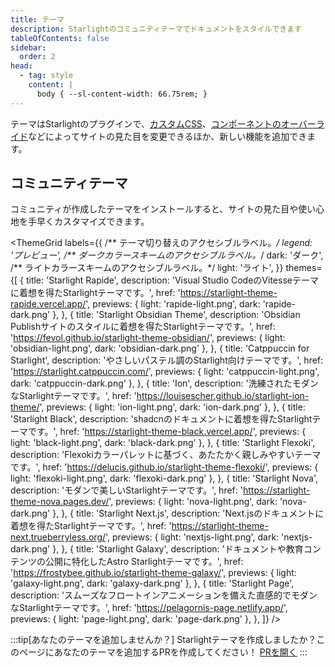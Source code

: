 ```yaml
---
title: テーマ
description: Starlightのコミュニティテーマでドキュメントをスタイルできます
tableOfContents: false
sidebar:
  order: 2
head:
  - tag: style
    content: |
      body { --sl-content-width: 66.75rem; }
---
```



テーマはStarlightのプラグインで、[カスタムCSS](/guides/css-and-tailwind/)、[コンポーネントのオーバーライド](/guides/overriding-components/)などによってサイトの見た目を変更できるほか、新しい機能を追加できます。

## コミュニティテーマ

コミュニティが作成したテーマをインストールすると、サイトの見た目や使い心地を手早くカスタマイズできます。

<ThemeGrid
	labels={{
		/** テーマ切り替えのアクセシブルラベル。*/
		legend: 'プレビュー',
		/** ダークカラースキームのアクセシブルラベル。*/
		dark: 'ダーク',
		/** ライトカラースキームのアクセシブルラベル。*/
		light: 'ライト',
	}}
	themes={[
		{
			title: 'Starlight Rapide',
			description:
				'Visual Studio CodeのVitesseテーマに着想を得たStarlightテーマです。',
			href: 'https://starlight-theme-rapide.vercel.app/',
			previews: { light: 'rapide-light.png', dark: 'rapide-dark.png' },
		},
		{
			title: 'Starlight Obsidian Theme',
			description:
				'Obsidian Publishサイトのスタイルに着想を得たStarlightテーマです。',
			href: 'https://fevol.github.io/starlight-theme-obsidian/',
			previews: { light: 'obsidian-light.png', dark: 'obsidian-dark.png' },
		},
		{
			title: 'Catppuccin for Starlight',
			description: 'やさしいパステル調のStarlight向けテーマです。',
			href: 'https://starlight.catppuccin.com/',
			previews: { light: 'catppuccin-light.png', dark: 'catppuccin-dark.png' },
		},
		{
			title: 'Ion',
			description: '洗練されたモダンなStarlightテーマです。',
			href: 'https://louisescher.github.io/starlight-ion-theme/',
			previews: { light: 'ion-light.png', dark: 'ion-dark.png' },
		},
		{
			title: 'Starlight Black',
			description: 'shadcnのドキュメントに着想を得たStarlightテーマです。',
			href: 'https://starlight-theme-black.vercel.app/',
			previews: { light: 'black-light.png', dark: 'black-dark.png' },
		},
		{
			title: 'Starlight Flexoki',
			description:
				'Flexokiカラーパレットに基づく、あたたかく親しみやすいテーマです。',
			href: 'https://delucis.github.io/starlight-theme-flexoki/',
			previews: { light: 'flexoki-light.png', dark: 'flexoki-dark.png' },
		},
		{
			title: 'Starlight Nova',
			description: 'モダンで美しいStarlightテーマです。',
			href: 'https://starlight-theme-nova.pages.dev/',
			previews: { light: 'nova-light.png', dark: 'nova-dark.png' },
		},
		{
			title: 'Starlight Next.js',
			description: 'Next.jsのドキュメントに着想を得たStarlightテーマです。',
			href: 'https://starlight-theme-next.trueberryless.org/',
			previews: { light: 'nextjs-light.png', dark: 'nextjs-dark.png' },
		},
		{
			title: 'Starlight Galaxy',
			description:
				'ドキュメントや教育コンテンツの公開に特化したAstro Starlightテーマです。',
			href: 'https://frostybee.github.io/starlight-theme-galaxy/',
			previews: { light: 'galaxy-light.png', dark: 'galaxy-dark.png' },
		},
		{
			title: 'Starlight Page',
			description:
				'スムーズなフロートインアニメーションを備えた直感的でモダンなStarlightテーマです。',
			href: 'https://pelagornis-page.netlify.app/',
			previews: { light: 'page-light.png', dark: 'page-dark.png' },
		},
	]}
/>

:::tip[あなたのテーマを追加しませんか？]
Starlightテーマを作成しましたか？このページにあなたのテーマを追加するPRを作成してください！
[PRを開く](https://github.com/withastro/starlight/blob/main/CONTRIBUTING.md#themes)
:::
